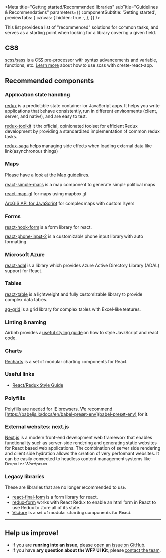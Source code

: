 
<Meta
  title="Getting started/Recommended libraries"
  subTitle="Guidelines & Recommendations"
  parameters={{
    componentSubtitle: 'Getting started',
    previewTabs: {
      canvas: { hidden: true },
    },
  }}
/>

This list provides a list of "recommended" solutions for common tasks, and serves as a starting point when looking for a library covering a given field.

## CSS

[scss/sass](https://sass-lang.com) is a CSS pre-processor with syntax advancements and variable, functions, etc. [Learn more](https://create-react-app.dev/docs/adding-a-sass-stylesheet) about how to use scss with create-react-app.

## Recommended components

### Application state handling

[redux](https://redux.js.org) is a predictable state container for JavaScript apps. It helps you write
applications that behave consistently, run in different environments (client,
server, and native), and are easy to test.

[redux-toolkit](https://redux-toolkit.js.org/) it the official, opinionated toolset for efficient Redux development by providing a standardized implementation of common redux tasks.

[redux-saga](https://github.com/redux-saga/redux-saga) helps managing side effects when loading external data like link(asynchronous
things)

### Maps

Please have a look at the [Map guidelines](Design|Guidelines).

[react-simple-maps](https://www.react-simple-maps.io) is a map component to generate simple political maps

[react-map-gl](https://github.com/uber/react-map-gl) for maps using mapbox.gl

[ArcGIS API for JavaScript](https://developers.arcgis.com/javascript) for complex maps with custom layers

### Forms

[react-hook-form](https://react-hook-form.com/) is a form library for react.

[react-phone-input-2](https://www.npmjs.com/package/react-phone-input-2) is a customizable phone input library with auto formatting.

### Microsoft Azure

[react-adal](https://github.com/salvoravida/react-adal) is a library which provides Azure Active Directory Library (ADAL) support for React.

### Tables

[react-table](https://github.com/react-tools/react-table) is a lightweight and fully customizable library to provide complex data tables.

[ag-grid](https://ag-grid.com) is a grid library for complex tables with Excel-like features.

### Linting & naming

Airbnb provides a [useful styling guide](https://github.com/airbnb/javascriptuseful) on how to style JavaScript and react code.

### Charts

[Recharts](https://recharts.org/) is a set of modular charting components for React.

### Useful links

- [React/Redux Style Guide](https://gist.github.com/datchley/4e0d05c526d532d1b05bf9b48b174faf)

### Polyfills

Polyfills are needed for IE browsers. We recommend [https://babeljs.io/docs/en/babel-preset-env](babel-preset-env) for it.
### External websites: next.js

[Next.js](https://nextjs.org/) is a modern front-end development web framework that enables functionality such as server-side rendering and generating static websites for React based web applications.
The combination of server side rendering and client side hydration allows the creation of very performant websites. It can be easily connected to headless content management systems like Drupal or Wordpress.

### Legacy libraries

These are libraries that are no longer recommended to use.

- [react-final-form](https://github.com/final-form/react-final-form) is a form library for react.
- [redux-form](https://github.com/erikras/redux-form) works with React Redux to enable an html form in React to use Redux to store all of its state.
- [Victory](https://formidable.com/open-source/victory/) is a set of modular charting components for React.

***
## Help us improve!
- If you are **running into an issue**, please [open an issue on GitHub](https://github.com/wfp/ui/issues).
- If you have **any question about the WFP UI Kit**, please [contact the team](mailto:global.uikit@wfp.org).
